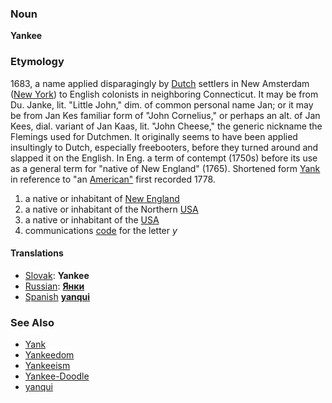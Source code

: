 === Noun ===
'''Yankee'''
===Etymology===
1683, a name applied disparagingly by [[Dutch]] settlers in New Amsterdam ([[New York]]) to English colonists in neighboring Connecticut. It may be from Du. Janke, lit. "Little John," dim. of common personal name Jan; or it may be from Jan Kes familiar form of "John Cornelius," or perhaps an alt. of Jan Kees, dial. variant of Jan Kaas, lit. "John Cheese," the generic nickname the Flemings used for Dutchmen. It originally seems to have been applied insultingly to Dutch, especially freebooters, before they turned around and slapped it on the English. In Eng. a term of contempt (1750s) before its use as a general term for "native of New England" (1765). Shortened form [[Yank#Proper noun|Yank]] in reference to "an [[American"]] first recorded 1778. 
#a native or inhabitant of [[New England]]
#a native or inhabitant of the Northern [[USA]]
#a native or inhabitant of the [[USA]]
#communications [[code]] for the letter ''y''
==== Translations ====
*[[Slovak]]: '''Yankee''' 
*[[Russian]]: '''[[Янки]]'''
*[[Spanish]] '''[[yanqui]]'''

=== See Also ===
* [[Yank]]
* [[Yankeedom]]
* [[Yankeeism]]
* [[Yankee-Doodle]]
* [[yanqui]]